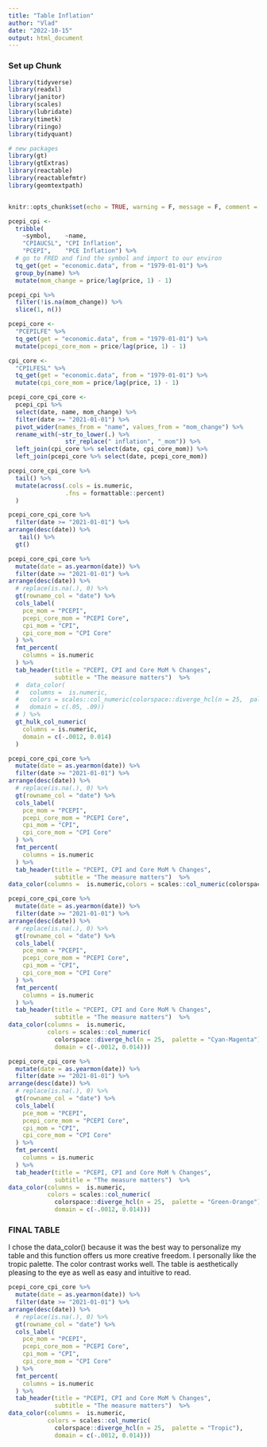 ```yaml
---
title: "Table Inflation"
author: "Vlad"
date: "2022-10-15"
output: html_document
---
```

### Set up Chunk

```r

library(tidyverse)
library(readxl)
library(janitor)
library(scales)
library(lubridate)
library(timetk)
library(riingo)
library(tidyquant)

# new packages
library(gt)
library(gtExtras)
library(reactable)
library(reactablefmtr)
library(geomtextpath)


knitr::opts_chunk$set(echo = TRUE, warning = F, message = F, comment = NA)
```

```r
pcepi_cpi <- 
  tribble(
    ~symbol,    ~name,
    "CPIAUCSL", "CPI Inflation",
    "PCEPI",    "PCE Inflation") %>% 
  # go to FRED and find the symbol and import to our environ
  tq_get(get = "economic.data", from = "1979-01-01") %>% 
  group_by(name) %>% 
  mutate(mom_change = price/lag(price, 1) - 1) 

pcepi_cpi %>% 
  filter(!is.na(mom_change)) %>% 
  slice(1, n())

```
```r

pcepi_core <- 
  "PCEPILFE" %>% 
  tq_get(get = "economic.data", from = "1979-01-01") %>% 
  mutate(pcepi_core_mom = price/lag(price, 1) - 1)

cpi_core <- 
  "CPILFESL" %>% 
  tq_get(get = "economic.data", from = "1979-01-01") %>% 
  mutate(cpi_core_mom = price/lag(price, 1) - 1)

pcepi_core_cpi_core <- 
  pcepi_cpi %>% 
  select(date, name, mom_change) %>%
  filter(date >= "2021-01-01") %>% 
  pivot_wider(names_from = "name", values_from = "mom_change") %>% 
  rename_with(~str_to_lower(.) %>% 
                str_replace(" inflation", "_mom")) %>%
  left_join(cpi_core %>% select(date, cpi_core_mom)) %>% 
  left_join(pcepi_core %>% select(date, pcepi_core_mom)) 

pcepi_core_cpi_core %>% 
  tail() %>% 
  mutate(across(.cols = is.numeric,
                .fns = formattable::percent)
  )
```

```r
pcepi_core_cpi_core %>% 
  filter(date >= "2021-01-01") %>% 
arrange(desc(date)) %>%
   tail() %>% 
  gt()
```



```r
pcepi_core_cpi_core %>% 
  mutate(date = as.yearmon(date)) %>% 
  filter(date >= "2021-01-01") %>% 
arrange(desc(date)) %>% 
  # replace(is.na(.), 0) %>% 
  gt(rowname_col = "date") %>% 
  cols_label(
    pce_mom = "PCEPI",
    pcepi_core_mom = "PCEPI Core",
    cpi_mom = "CPI",
    cpi_core_mom = "CPI Core"
  ) %>% 
  fmt_percent(
    columns = is.numeric
  ) %>% 
  tab_header(title = "PCEPI, CPI and Core MoM % Changes",
             subtitle = "The measure matters")  %>% 
  #  data_color(
  #   columns =  is.numeric,
  #   colors = scales::col_numeric(colorspace::diverge_hcl(n = 25,  palette = "Blue-Red 3"),
  #   domain = c(.05, .09))
  # ) %>%
  gt_hulk_col_numeric(
    columns = is.numeric,
    domain = c(-.0012, 0.014)
  )
```

```r
pcepi_core_cpi_core %>% 
  mutate(date = as.yearmon(date)) %>% 
  filter(date >= "2021-01-01") %>% 
arrange(desc(date)) %>% 
  # replace(is.na(.), 0) %>% 
  gt(rowname_col = "date") %>% 
  cols_label(
    pce_mom = "PCEPI",
    pcepi_core_mom = "PCEPI Core",
    cpi_mom = "CPI",
    cpi_core_mom = "CPI Core"
  ) %>% 
  fmt_percent(
    columns = is.numeric
  ) %>% 
  tab_header(title = "PCEPI, CPI and Core MoM % Changes",
             subtitle = "The measure matters")  %>% 
data_color(columns =  is.numeric,colors = scales::col_numeric(colorspace::diverge_hcl(n = 25,  palette = "Blue-Red 3"),domain = c(-.0012, 0.014))) 
```


```r
pcepi_core_cpi_core %>% 
  mutate(date = as.yearmon(date)) %>% 
  filter(date >= "2021-01-01") %>% 
arrange(desc(date)) %>% 
  # replace(is.na(.), 0) %>% 
  gt(rowname_col = "date") %>% 
  cols_label(
    pce_mom = "PCEPI",
    pcepi_core_mom = "PCEPI Core",
    cpi_mom = "CPI",
    cpi_core_mom = "CPI Core"
  ) %>% 
  fmt_percent(
    columns = is.numeric
  ) %>% 
  tab_header(title = "PCEPI, CPI and Core MoM % Changes",
             subtitle = "The measure matters")  %>% 
data_color(columns =  is.numeric,
           colors = scales::col_numeric(
             colorspace::diverge_hcl(n = 25,  palette = "Cyan-Magenta"),
             domain = c(-.0012, 0.014))) 
```

```r
pcepi_core_cpi_core %>% 
  mutate(date = as.yearmon(date)) %>% 
  filter(date >= "2021-01-01") %>% 
arrange(desc(date)) %>% 
  # replace(is.na(.), 0) %>% 
  gt(rowname_col = "date") %>% 
  cols_label(
    pce_mom = "PCEPI",
    pcepi_core_mom = "PCEPI Core",
    cpi_mom = "CPI",
    cpi_core_mom = "CPI Core"
  ) %>% 
  fmt_percent(
    columns = is.numeric
  ) %>% 
  tab_header(title = "PCEPI, CPI and Core MoM % Changes",
             subtitle = "The measure matters")  %>% 
data_color(columns =  is.numeric,
           colors = scales::col_numeric(
             colorspace::diverge_hcl(n = 25,  palette = "Green-Orange"),
             domain = c(-.0012, 0.014))) 
```


### FINAL TABLE
I chose the data_color() because it was the best way to personalize my table and this function offers us more creative freedom. I personally like the tropic palette. The color contrast works well. The table is aesthetically pleasing to the eye as well as easy and intuitive to read.
```r
pcepi_core_cpi_core %>% 
  mutate(date = as.yearmon(date)) %>% 
  filter(date >= "2021-01-01") %>% 
arrange(desc(date)) %>% 
  # replace(is.na(.), 0) %>% 
  gt(rowname_col = "date") %>% 
  cols_label(
    pce_mom = "PCEPI",
    pcepi_core_mom = "PCEPI Core",
    cpi_mom = "CPI",
    cpi_core_mom = "CPI Core"
  ) %>% 
  fmt_percent(
    columns = is.numeric
  ) %>% 
  tab_header(title = "PCEPI, CPI and Core MoM % Changes",
             subtitle = "The measure matters")  %>% 
data_color(columns =  is.numeric,
           colors = scales::col_numeric(
             colorspace::diverge_hcl(n = 25,  palette = "Tropic"),
             domain = c(-.0012, 0.014))) 
```